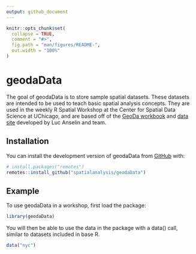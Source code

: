 ```yaml
---
output: github_document
---
```


<!-- README.md is generated from README.Rmd. Please edit that file -->

```r
knitr::opts_chunk$set(
  collapse = TRUE,
  comment = "#>",
  fig.path = "man/figures/README-",
  out.width = "100%"
)
```
# geodaData

<!-- badges: start -->
<!-- badges: end -->

The goal of geodaData is to store sample spatial datasets. These datasets are intended to be used to teach basic spatial analysis concepts. They are used in the weekly R Spatial Workshop at the Center for Spatial Data Science at UChicago, and are based off of the [GeoDa workbook](https://geodacenter.github.io/documentation.html) and [data site](https://geodacenter.github.io/data-and-lab/) developed by Luc Anselin and team. 

## Installation

You can install the development version of geodaData from [GitHub](https://github.com/) with:

``` r
# install.packages("remotes")
remotes::install_github("spatialanalysis/geodaData")
```
## Example

To use geodaData in a workshop, first load the package: 

```r
library(geodaData)
```

You will then be able to use the data in the package with a data() call, similar to datasets included in base R.

```r
data("nyc")
```

